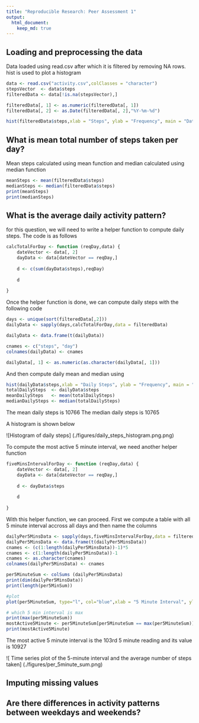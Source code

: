 ```yaml
---
title: "Reproducible Research: Peer Assessment 1"
output: 
  html_document:
    keep_md: true
---
```



## Loading and preprocessing the data

Data loaded using read.csv after which it is filtered by removing NA rows. hist is used to plot a histogram
```r
data <- read.csv("activity.csv",colClasses = "character")
stepsVector  <- data$steps
filteredData <- data[!is.na(stepsVector),]

filteredData[, 1] <- as.numeric(filteredData[, 1])
filteredData[, 2] <- as.Date(filteredData[, 2],"%Y-%m-%d")

hist(filteredData$steps,xlab = "Steps", ylab = "Frequency", main = "Data Histogram")
```



## What is mean total number of steps taken per day?
Mean steps calculated using mean function and median calculated using median function
```r
meanSteps <- mean(filteredData$steps)
medianSteps <- median(filteredData$steps)
print(meanSteps)
print(medianSteps)
```



## What is the average daily activity pattern?
for this question, we will need to write a helper function to compute daily steps. The code is as follows
```r
calcTotalForDay <- function (reqDay,data) {
    dateVector <- data[, 2]
    dayData <- data[dateVector == reqDay,]
    
    d <- c(sum(dayData$steps),reqDay)
    
    d
    
}
```

Once the helper function is done, we can compute daily steps with the following code
```r
days <- unique(sort(filteredData[,2]))
dailyData <- sapply(days,calcTotalForDay,data = filteredData)

dailyData <- data.frame(t(dailyData))

cnames <- c("steps", "day")
colnames(dailyData) <- cnames

dailyData[, 1] <- as.numeric(as.character(dailyData[, 1]))
```

And then compute daily mean and median using
```r
hist(dailyData$steps,xlab = "Daily Steps", ylab = "Frequency", main = "Daily Histogram")
totalDailySteps  <- dailyData$steps
meanDailySteps   <- mean(totalDailySteps)
medianDailySteps <- median(totalDailySteps)
```

The mean daily steps is 10766
The median daily steps is 10765

A histogram is shown below

![Histogram of daily steps] (./figures/daily_steps_histogram.png.png)


To compute the most active 5 minute interval, we need another helper function

```r


fiveMinsIntervalForDay <- function (reqDay,data) {
    dateVector <- data[, 2]
    dayData <- data[dateVector == reqDay,]
    
    d <- dayData$steps
    
    d
    
}
```


With this helper function, we can proceed. First we compute a table with all 5 minute interval accross all days and then name the columns

```r
dailyPer5MinsData <- sapply(days,fiveMinsIntervalForDay,data = filteredData)
dailyPer5MinsData <- data.frame(t(dailyPer5MinsData))
cnames <- (c(1:length(dailyPer5MinsData))-1)*5
cnames <- c(1:length(dailyPer5MinsData))-1
cnames <- as.character(cnames)
colnames(dailyPer5MinsData) <- cnames

per5MinuteSum <- colSums (dailyPer5MinsData)
print(dim(dailyPer5MinsData))
print(length(per5MinSum))

#plot
plot(per5MinuteSum, type="l", col="blue",xlab = "5 Minute Interval", ylab = "Frequency", main = "Daily Steps per 5 Minute")

# which 5 min interval is max
print(max(per5MinuteSum))
mostActive5Minute <- per5MinuteSum[per5MinuteSum == max(per5MinuteSum)]
print(mostActive5Minute)
```
The most active 5 minute interval is the 103rd  5 minute reading and its value is 10927


![ Time series plot of the 5-minute interval and the average number of steps taken] (./figures/per_5minute_sum.png)

## Imputing missing values



## Are there differences in activity patterns between weekdays and weekends?

